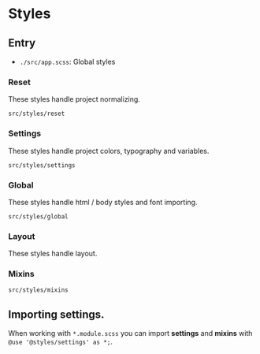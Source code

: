 
<Meta title="Documentation/Styles" />

# Styles

## Entry

- `./src/app.scss`: Global styles

### Reset

These styles handle project normalizing.

`src/styles/reset`

### Settings

These styles handle project colors, typography and variables.

`src/styles/settings`

### Global

These styles handle html / body styles and font importing.

`src/styles/global`

### Layout

These styles handle layout.

### Mixins

`src/styles/mixins`

## Importing settings.

When working with `*.module.scss` you can import **settings** and **mixins** with `@use '@styles/settings' as *;`.
